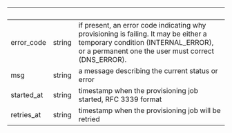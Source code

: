 
| &nbsp;     | &nbsp; | &nbsp;                                                                                                                                                                           |
| ---------- | ------ | -------------------------------------------------------------------------------------------------------------------------------------------------------------------------------- |
| error_code | string | if present, an error code indicating why provisioning is failing. It may be either a temporary condition (INTERNAL_ERROR), or a permanent one the user must correct (DNS_ERROR). |
| msg        | string | a message describing the current status or error                                                                                                                                 |
| started_at | string | timestamp when the provisioning job started, RFC 3339 format                                                                                                                     |
| retries_at | string | timestamp when the provisioning job will be retried                                                                                                                              |
